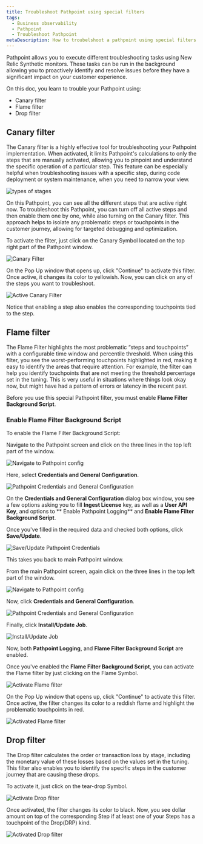 ```yaml
---
title: Troubleshoot Pathpoint using special filters
tags:
  - Business observability
  - Pathpoint
  - Troubleshoot Pathpoint
metaDescription: How to troubelshoot a pathpoint using special filters i.e. Canary, Flame filter.
---
```













Pathpoint allows you to execute different troubleshooting tasks using New Relic Synthetic monitors. These tasks can be run in the background allowing you to proactively identify and resolve issues before they have a significant impact on your customer experience. 

On this doc, you learn to trouble your Pathpoint using:

- Canary filter
- Flame filter
- Drop filter

## Canary filter

The Canary filter is a highly effective tool for troubleshooting your Pathpoint implementation. When activated, it limits Pathpoint's calculations to only the steps that are manually activated, allowing you to pinpoint and understand the specific operation of a particular step. 
This feature can be especially helpful when troubleshooting issues with a specific step, during code deployment or system maintenance, when you need to narrow your view. 

<img
    title="Types of stages"
    alt="types of stages"
    src={stagesTypes}
/>

On this Pathpoint, you can see all the different steps that are active right now. To troubleshoot this Pathpoint, you can turn off all active steps and then enable them one by one, while also turning on the Canary filter. This approach helps to isolate any problematic steps or touchpoints in the customer journey, allowing for targeted debugging and optimization.

To activate the filter, just click on the Canary Symbol located on the top right part of the Pathpoint window.

<img
    title="Canary Filter"
    alt="Canary Filter"
    src={canaryFilter}
/>

On the Pop Up window that opens up, click "Continue" to activate this filter. Once active, it changes its color to yellowish. Now, you can click on any of the steps you want to troubleshoot. 

<img
    title="Active Canary Filter"
    alt="Active Canary Filter"
    src={activeCanaryFilter}
/>

Notice that enabling a step also enables the corresponding touchpoints tied to the step.

## Flame filter

The Flame Filter highlights the most problematic “steps and touchpoints” with a configurable time window and percentile threshold. 
When using this filter, you see the worst-performing touchpoints highlighted in red, making it easy to identify the areas that require attention. For example, the filter can help you identify touchpoints that are not meeting the threshold percentage set in the tuning.
This is very useful in situations where things look okay now, but might have had a pattern of errors or latency in the recent past. 

Before you use this special Pathpoint filter, you must enable **Flame Filter Background Script**.

### Enable Flame Filter Background Script

To enable the Flame Filter Background Script:

<Steps>

<Step>

Navigate to the Pathpoint screen and click on the three lines in the top left part of the window.

<img
  title="Navigate to Pathpoint config"
  alt="Navigate to Pathpoint config"
  src={pathpointConfig}
/>

</Step>

<Step>

Here, select **Credentials and General Configuration**.

<img
  title="Pathpoint Credentials and General Configuration"
  alt="Pathpoint Credentials and General Configuration"
  src={generalConfig}
/>

</Step>

<Step>

On the **Credentials and General Configuration** dialog box window, you see a few options asking you to fill **Ingest License** key, as well as a **User API Key**, and options to ** Enable Pathpoint Logging** and **Enable Flame Filter Background Script**.

Once you've filled in the required data and checked both options, click **Save/Update**.

<img
  title="Save/Update Pathpoint Credentials"
  alt="Save/Update Pathpoint Credentials"
  src={credentials}
/>

This takes you back to main Pathpoint window.

</Step>

<Step>

From the main Pathpoint screen, again click on the three lines in the top left part of the window.

<img
  title="Navigate to Pathpoint config"
  alt="Navigate to Pathpoint config"
  src={pathpointConfig}
/>

</Step>

<Step>

Now, click **Credentials and General Configuration**.

<img
  title="Pathpoint Credentials and General Configuration"
  alt="Pathpoint Credentials and General Configuration"
  src={generalConfig}
/>

</Step>

<Step>

Finally, click **Install/Update Job**.

<img
  title="Install/Update Job"
  alt="Install/Update Job"
  src={installJob}
/>

</Step>

Now, both **Pathpoint Logging**, and **Flame Filter Background Script** are enabled.

</Steps>

Once you've enabled the **Flame Filter Background Script**, you can activate the Flame filter by just clicking on the Flame Symbol.

<img
  title="Activate Flame filter"
  alt="Activate Flame filter"
  src={activateFlameFilter}
/>

On the Pop Up window that opens up, click "Continue" to activate this filter. Once active, the filter changes its color to a reddish flame and highlight the problematic touchpoints in red. 

<img
  title="Activated Flame filter"
  alt="Activated Flame filter"
  src={activatedFlameFilter}
/>

## Drop filter

The Drop filter calculates the order or transaction loss by stage, including the monetary value of these losses based on the values set in the tuning. This filter also enables you to identify the specific steps in the customer journey that are causing these drops.

To activate it, just click on the tear-drop Symbol.

<img
  title="Activate Drop filter"
  alt="Activate Drop filter"
  src={activateDropFilter}
/>

Once activated, the filter changes its color to black. Now, you see dollar amount on top of the corresponding Step if at least one of your Steps has a touchpoint of the Drop(DRP) kind.

<img
  title="Activated Drop filter"
  alt="Activated Drop filter"
  src={activatedDropFilter}
/>


